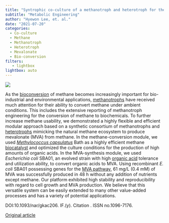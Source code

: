 ```yaml
---
title: "Syntrophic co-culture of a methanotroph and heterotroph for the efficient conversion of methane to mevalonate "
subtitle: "Metabolic Engineering"
author: "Hyewon Lee, et. al."
date: "2021-07-20"
categories:
  - Co-culture
  - Methane
  - Methanotroph
  - Heterotroph
  - Mevalonate
  - Bio-conversion
filters:
   - lightbox
lightbox: auto
---
```


![](https://ars.els-cdn.com/content/image/1-s2.0-S109671762100118X-gr1.jpg)

As the [bioconversion](https://www.sciencedirect.com/topics/biochemistry-genetics-and-molecular-biology/biotransformation "Learn more about bioconversion from ScienceDirect's AI-generated Topic Pages") of methane becomes increasingly important for bio-industrial and environmental applications, [methanotrophs](https://www.sciencedirect.com/topics/biochemistry-genetics-and-molecular-biology/methanotroph "Learn more about methanotrophs from ScienceDirect's AI-generated Topic Pages") have received much attention for their ability to convert methane under ambient conditions. This includes the extensive reporting of methanotroph engineering for the conversion of methane to biochemicals. To further increase methane usability, we demonstrated a highly flexible and efficient modular approach based on a synthetic consortium of methanotrophs and [heterotrophs](https://www.sciencedirect.com/topics/biochemistry-genetics-and-molecular-biology/heterotroph "Learn more about heterotrophs from ScienceDirect's AI-generated Topic Pages") mimicking the natural methane ecosystem to produce mevalonate (MVA) from methane. In the methane-conversion module, we used [*Methylococcus capsulatus*](https://www.sciencedirect.com/topics/biochemistry-genetics-and-molecular-biology/methylococcus-capsulatus "Learn more about Methylococcus capsulatus from ScienceDirect's AI-generated Topic Pages") Bath as a highly efficient methane [biocatalyst](https://www.sciencedirect.com/topics/biochemistry-genetics-and-molecular-biology/biocatalyst "Learn more about biocatalyst from ScienceDirect's AI-generated Topic Pages") and optimized the culture conditions for the production of high amounts of organic acids. In the MVA-synthesis module, we used *Escherichia coli* SBA01, an evolved strain with high [organic acid](https://www.sciencedirect.com/topics/chemical-engineering/carboxylic-acid "Learn more about organic acid from ScienceDirect's AI-generated Topic Pages") tolerance and utilization ability, to convert organic acids to MVA. Using recombinant *E. coli* SBA01 possessing genes for the [MVA pathway](https://www.sciencedirect.com/topics/biochemistry-genetics-and-molecular-biology/mevalonate-pathway "Learn more about MVA pathway from ScienceDirect's AI-generated Topic Pages"), 61 mg/L (0.4 mM) of MVA was successfully produced in 48 h without any addition of nutrients except methane. Our platform exhibited high stability and reproducibility with regard to cell growth and MVA production. We believe that this versatile system can be easily extended to many other value-added processes and has a variety of potential applications.

DOI:10.1093/nar/gkac206. IF.(y). Citation . ISSN no.1096-7176.

[Original article](https://www.sciencedirect.com/science/article/pii/S109671762100118X){.external target="_blank"}
